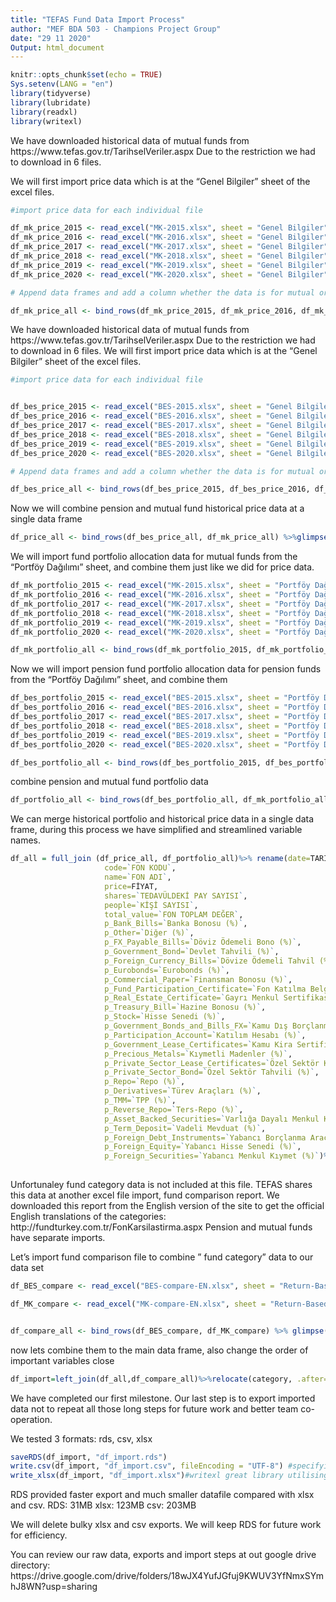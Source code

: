 ---
title: "TEFAS Fund Data Import Process"
author: "MEF BDA 503 - Champions Project Group"
date: "29 11 2020"
Output: html_document
---

```{r setup, include=FALSE}
knitr::opts_chunk$set(echo = TRUE)
Sys.setenv(LANG = "en")
library(tidyverse)
library(lubridate)
library(readxl)
library(writexl)


```



We have downloaded historical  data of mutual funds from https://www.tefas.gov.tr/TarihselVeriler.aspx Due to the restriction we had to download in 6 files.

We will first import price data which is at the "Genel Bilgiler" sheet of the excel files.


```{r}
#import price data for each individual file

df_mk_price_2015 <- read_excel("MK-2015.xlsx", sheet = "Genel Bilgiler", col_types = c("date", "text", "text", "numeric", "numeric", "numeric", "numeric")) %>% glimpse()
df_mk_price_2016 <- read_excel("MK-2016.xlsx", sheet = "Genel Bilgiler", col_types = c("date", "text", "text", "numeric", "numeric", "numeric", "numeric")) %>% glimpse()
df_mk_price_2017 <- read_excel("MK-2017.xlsx", sheet = "Genel Bilgiler", col_types = c("date", "text", "text", "numeric", "numeric", "numeric", "numeric")) %>% glimpse()
df_mk_price_2018 <- read_excel("MK-2018.xlsx", sheet = "Genel Bilgiler", col_types = c("date", "text", "text", "numeric", "numeric", "numeric", "numeric")) %>% glimpse()
df_mk_price_2019 <- read_excel("MK-2019.xlsx", sheet = "Genel Bilgiler", col_types = c("date", "text", "text", "numeric", "numeric", "numeric", "numeric")) %>% glimpse()
df_mk_price_2020 <- read_excel("MK-2020.xlsx", sheet = "Genel Bilgiler", col_types = c("date", "text", "text", "numeric", "numeric", "numeric", "numeric")) %>% glimpse()

# Append data frames and add a column whether the data is for mutual or pension fund

df_mk_price_all <- bind_rows(df_mk_price_2015, df_mk_price_2016, df_mk_price_2017, df_mk_price_2018, df_mk_price_2019, df_mk_price_2020) %>% mutate(fund_type="mutual")


```






We have downloaded historical  data of mutual funds from https://www.tefas.gov.tr/TarihselVeriler.aspx Due to the restriction we had to download in 6 files.
We will first import price data which is at the "Genel Bilgiler" sheet of the excel files.


```{r}

#import price data for each individual file


df_bes_price_2015 <- read_excel("BES-2015.xlsx", sheet = "Genel Bilgiler", col_types = c("date", "text", "text", "numeric", "numeric", "numeric", "numeric")) %>% glimpse()
df_bes_price_2016 <- read_excel("BES-2016.xlsx", sheet = "Genel Bilgiler", col_types = c("date", "text", "text", "numeric", "numeric", "numeric", "numeric")) %>% glimpse()
df_bes_price_2017 <- read_excel("BES-2017.xlsx", sheet = "Genel Bilgiler", col_types = c("date", "text", "text", "numeric", "numeric", "numeric", "numeric")) %>% glimpse()
df_bes_price_2018 <- read_excel("BES-2018.xlsx", sheet = "Genel Bilgiler", col_types = c("date", "text", "text", "numeric", "numeric", "numeric", "numeric")) %>% glimpse()
df_bes_price_2019 <- read_excel("BES-2019.xlsx", sheet = "Genel Bilgiler", col_types = c("date", "text", "text", "numeric", "numeric", "numeric", "numeric")) %>% glimpse()
df_bes_price_2020 <- read_excel("BES-2020.xlsx", sheet = "Genel Bilgiler", col_types = c("date", "text", "text", "numeric", "numeric", "numeric", "numeric")) %>% glimpse()

# Append data frames and add a column whether the data is for mutual or pension fund

df_bes_price_all <- bind_rows(df_bes_price_2015, df_bes_price_2016, df_bes_price_2017, df_bes_price_2018, df_bes_price_2019, df_bes_price_2020) %>% mutate(fund_type="pension")


```


Now we will combine pension and mutual fund historical price data at a single data frame

```{r}
df_price_all <- bind_rows(df_bes_price_all, df_mk_price_all) %>%glimpse() 
```




We will import  fund portfolio allocation data for mutual  funds from the "Portföy Dağılımı" sheet, and combine them just like we did for price data.

```{r}
df_mk_portfolio_2015 <- read_excel("MK-2015.xlsx", sheet = "Portföy Dağılımı")
df_mk_portfolio_2016 <- read_excel("MK-2016.xlsx", sheet = "Portföy Dağılımı")
df_mk_portfolio_2017 <- read_excel("MK-2017.xlsx", sheet = "Portföy Dağılımı")
df_mk_portfolio_2018 <- read_excel("MK-2018.xlsx", sheet = "Portföy Dağılımı")
df_mk_portfolio_2019 <- read_excel("MK-2019.xlsx", sheet = "Portföy Dağılımı")
df_mk_portfolio_2020 <- read_excel("MK-2020.xlsx", sheet = "Portföy Dağılımı")

df_mk_portfolio_all <- bind_rows(df_mk_portfolio_2015, df_mk_portfolio_2016, df_mk_portfolio_2017, df_mk_portfolio_2018, df_mk_portfolio_2019, df_mk_portfolio_2020) %>% mutate(fund_type="mutual") %>%glimpse()
```




Now we will import pension fund portfolio allocation data for pension funds from the "Portföy Dağılımı" sheet, and combine them
```{r}
df_bes_portfolio_2015 <- read_excel("BES-2015.xlsx", sheet = "Portföy Dağılımı")
df_bes_portfolio_2016 <- read_excel("BES-2016.xlsx", sheet = "Portföy Dağılımı")
df_bes_portfolio_2017 <- read_excel("BES-2017.xlsx", sheet = "Portföy Dağılımı")
df_bes_portfolio_2018 <- read_excel("BES-2018.xlsx", sheet = "Portföy Dağılımı")
df_bes_portfolio_2019 <- read_excel("BES-2019.xlsx", sheet = "Portföy Dağılımı")
df_bes_portfolio_2020 <- read_excel("BES-2020.xlsx", sheet = "Portföy Dağılımı")

df_bes_portfolio_all <- bind_rows(df_bes_portfolio_2015, df_bes_portfolio_2016, df_bes_portfolio_2017, df_bes_portfolio_2018, df_bes_portfolio_2019, df_bes_portfolio_2020) %>% mutate(fund_type="pension") %>% glimpse()


```


combine pension and mutual fund portfolio data 
```{r}
df_portfolio_all <- bind_rows(df_bes_portfolio_all, df_mk_portfolio_all) %>% select(-"Fon Adı")%>% rename(TARİH=Tarih, "FON KODU"="Fon Kodu")%>% glimpse()
```

We can merge historical portfolio and historical price data in a single data frame, during this process we have simplified and streamlined variable names.


```{r}

df_all = full_join (df_price_all, df_portfolio_all)%>% rename(date=TARİH, 
                     code=`FON KODU`,
                     name=`FON ADI`,
                     price=FİYAT,
                     shares=`TEDAVÜLDEKİ PAY SAYISI`,
                     people=`KİŞİ SAYISI`,
                     total_value=`FON TOPLAM DEĞER`,
                     p_Bank_Bills=`Banka Bonosu (%)`,
                     p_Other=`Diğer (%)`,
                     p_FX_Payable_Bills=`Döviz Ödemeli Bono (%)`,
                     p_Government_Bond=`Devlet Tahvili (%)`,
                     p_Foreign_Currency_Bills=`Dövize Ödemeli Tahvil (%)`,
                     p_Eurobonds=`Eurobonds (%)`,
                     p_Commercial_Paper=`Finansman Bonosu (%)`,
                     p_Fund_Participation_Certificate=`Fon Katılma Belgesi (%)`,
                     p_Real_Estate_Certificate=`Gayrı Menkul Sertifikası (%)`,
                     p_Treasury_Bill=`Hazine Bonosu (%)`,
                     p_Stock=`Hisse Senedi (%)`,
                     p_Government_Bonds_and_Bills_FX=`Kamu Dış Borçlanma Araçları (%)`,
                     p_Participation_Account=`Katılım Hesabı (%)`,
                     p_Government_Lease_Certificates=`Kamu Kira Sertifikaları (%)`,
                     p_Precious_Metals=`Kıymetli Madenler (%)`,
                     p_Private_Sector_Lease_Certificates=`Özel Sektör Kira Sertifikaları (%)`,
                     p_Private_Sector_Bond=`Özel Sektör Tahvili (%)`,
                     p_Repo=`Repo (%)`,
                     p_Derivatives=`Türev Araçları (%)`,
                     p_TMM=`TPP (%)`,
                     p_Reverse_Repo=`Ters-Repo (%)`,
                     p_Asset_Backed_Securities=`Varlığa Dayalı Menkul Kıymetler (%)`,
                     p_Term_Deposit=`Vadeli Mevduat (%)`,
                     p_Foreign_Debt_Instruments=`Yabancı Borçlanma Aracı (%)`,
                     p_Foreign_Equity=`Yabancı Hisse Senedi (%)`,
                     p_Foreign_Securities=`Yabancı Menkul Kıymet (%)`)%>%glimpse()
             
```




Unfortunaley fund category data is not included at this file. TEFAS shares this data at another excel file import, fund comparison report. 
We downloaded this report from the English version of the site to get the official English translations of the categories: http://fundturkey.com.tr/FonKarsilastirma.aspx
Pension and mutual funds have separate imports.


Let's import fund comparison file to combine " fund category" data to our data set
```{r}
df_BES_compare <- read_excel("BES-compare-EN.xlsx", sheet = "Return-Based")%>%rename(code=`Fund Code`, category=`Fund Type`) %>% select(code,category)%>%glimpse()

df_MK_compare <- read_excel("MK-compare-EN.xlsx", sheet = "Return-Based")%>%rename(code=`Fund Code`, category=`Umbrella Fund Type`) %>%select(code,category)%>%glimpse()


df_compare_all <- bind_rows(df_BES_compare, df_MK_compare) %>% glimpse()
```


now lets combine them to the main data frame, also change the order of important variables close



```{r}
df_import=left_join(df_all,df_compare_all)%>%relocate(category, .after=code)%>%relocate(fund_type, .after=code)%>% glimpse()
```

We have completed our first milestone. Our last step is to export imported data not to repeat all those long steps for future work and better team co-operation.

We tested 3 formats: rds, csv, xlsx

```{r}
saveRDS(df_import, "df_import.rds")
write.csv(df_import, "df_import.csv", fileEncoding = "UTF-8") #specifying encoding is crucial to import Turkish caharacters in .csv files.
write_xlsx(df_import, "df_import.xlsx")#writexl great library utilising C for efficient xlsx uploads


```

RDS provided faster export and much smaller datafile compared with xlsx and csv. 
 RDS: 31MB
 xlsx: 123MB
 csv: 203MB

We will delete bulky xlsx and csv exports. We will keep  RDS for future work for efficiency.

You can review our raw data, exports and import steps at out google drive directory:
https://drive.google.com/drive/folders/18wJX4YufJGfuj9KWUV3YfNmxSYmhJ8WN?usp=sharing 



